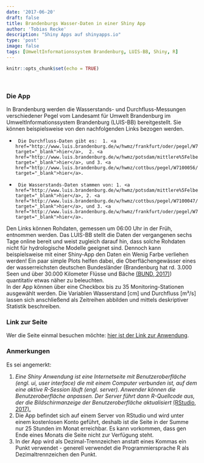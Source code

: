 ```yaml
---
date: '2017-06-20'
draft: false
title: Brandenburgs Wasser-Daten in einer Shiny App
author: 'Tobias Recke'
description: "Shiny Apps auf shinyapps.io" 
type: 'post'
image: false
tags: [UmweltInformationssystem Brandenburg, LUIS-BB, Shiny, R]
---
```



```r
knitr::opts_chunk$set(echo = TRUE)
```


<br>  

### Die App

In Brandenburg werden die Wasserstands- und Durchfluss-Messungen verschiedener Pegel vom Landesamt für Umwelt Brandenburg im UmweltInformationssystem Brandenburg (LUIS-BB) bereitgestellt. Sie können beispielsweise von den nachfolgenden Links bezogen werden.  

+      Die Durchfluss-Daten gibt es:  1. <a href="http://www.luis.brandenburg.de/w/hwmz/frankfurt/oder/pegel/W7100014/" target="_blank">hier</a>,  2. <a href="http://www.luis.brandenburg.de/w/hwmz/potsdam/mittlere%5Felbe/pegel/W7100009/" target="_blank">hier</a>, und 3. <a href="http://www.luis.brandenburg.de/w/hwmz/cottbus/pegel/W7100056/Default.aspx" target="_blank">hier</a>.  
+      Die Wasserstands-Daten stammen von: 1. <a href="http://www.luis.brandenburg.de/w/hwmz/potsdam/mittlere%5Felbe/pegel/W7100008/" target="_blank">hier</a>, 2. <a href="http://www.luis.brandenburg.de/w/hwmz/cottbus/pegel/W7100047/Default.aspx" target="_blank">hier</a>, und 3. <a href="http://www.luis.brandenburg.de/w/hwmz/frankfurt/oder/pegel/W7100015/" target="_blank">hier</a>.  
  
Den Links können Rohdaten, gemessen um 06:00 Uhr in der Früh, entnommen werden. Das LUIS-BB stellt die Daten der vergangenen sechs Tage online bereit und weist zugleich darauf hin, dass solche Rohdaten nicht für hydrologische Modelle geeignet sind. Dennoch kann beispielsweise mit einer Shiny-App den Daten ein Wenig Farbe verliehen werden! Ein paar simple Plots helfen dabei, die Oberflächengewässer eines der wasserreichsten deutschen Bundesländer (Brandenburg hat rd. 3.000 Seen und über 30.000 Kilometer Flüsse und Bäche <a href="http://www.bund-brandenburg.de/themen_projekte/wasser/" target="_blank">(BUND, 2017)</a>) quantitativ etwas näher zu beleuchten.  
In der App können über eine Checkbox bis zu 35 Monitoring-Stationen ausgewählt werden. Die Variablen Wasserstand [cm] und Durchfluss  [m³/s] lassen sich anschließend als Zeitreihen abbilden und mittels deskriptiver Statistik beschreiben.

### Link zur Seite
Wer die Seite einmal besuchen möchte: <a href="https://meine.shinyapps.io/bwater/" target="_blank">hier ist der Link zur Anwendung</a>.


### Anmerkungen 
Es sei angemerkt:

1.  *Eine Shiny Anwendung ist eine Internetseite mit Benutzeroberfläche (engl. ui, user interface) die mit einem Computer verbunden ist, auf dem eine aktive R-Session läuft (engl. server). Anwender können die Benutzeroberfläche anpassen. Der Server führt dann R-Quellcode aus, der die Bildschirmanzeige der Benutzeroberfläche aktualisiert* <a href="https://www.rstudio.com/wp-content/uploads/2015/08/shiny-german.pdf" target="_blank">(RStudio, 2017).</a>
2.  Die App befindet sich auf einem Server von RStudio und wird unter einem kostenlosen Konto geführt, deshalb ist die Seite in der Summe nur 25 Stunden im Monat erreichbar. Es kann vorkommen, dass gen Ende eines Monats die Seite nicht zur Verfügung steht.
3.  In der App wird als Dezimal-Trennzeichen anstatt eines Kommas ein Punkt verwendet - generell verwendet die Programmiersprache R als Dezimaltrennzeichen den Punkt. 

